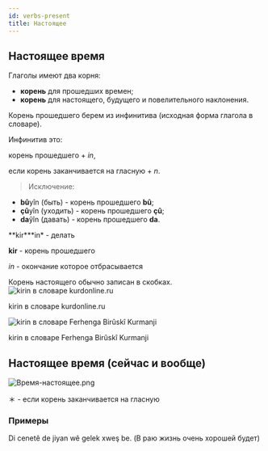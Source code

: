 ```yaml
---
id: verbs-present
title: Настоящее
---
```


## Настоящее время

Глаголы имеют два корня:

- **корень** для прошедших времен;
- **корень** для настоящего, будущего и повелительного наклонения.

Корень прошедшего берем из инфинитива (исходная форма глагола в словаре).

Инфинитив это:

корень прошедшего + _in_,

если корень заканчивается на гласную + _n_.

> Исключение:

- **bû**yîn (быть) - корень прошедшего **bû**;
- **çû**yîn (уходить) - корень прошедшего **çû**;
- **da**ŷîn (давать) - корень прошедшего **da**.

**kir\***in\* - делать

**kir** - корень прошедшего

_in_ - окончание которое отбрасывается

Корень настоящего обычно записан в скобках.
![kirin в словаре kurdonline.ru](/img/Глаголы/kirin-корень.jpeg)

kirin в словаре kurdonline.ru

![kirin в словаре Ferhenga Birûskî Kurmanji](/img/Глаголы/kirin-корень-2.png)

kirin в словаре Ferhenga Birûskî Kurmanji

## Настоящее время (сейчас и вообще)

![Время-настоящее.png](/img/Глаголы/Время-настоящее.png)

＊ - если корень заканчивается на гласную


### Примеры

Di cenetê de jiyan wê gelek xweş be. (В раю жизнь очень хорошей будет)
